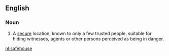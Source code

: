 ==English==

===Noun===
{{en-noun}}
{{wikipedia}}

#A [[secure]] location, known to only a few trusted people, suitable for hiding witnesses, agents or other persons perceived as being in danger.

[[nl:safehouse]]